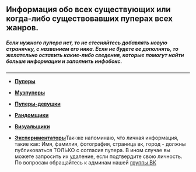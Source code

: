 == '''Информация обо всех существующих или когда-либо существовавших пуперах всех жанров.''' ==

===== Если нужного пупера нет, то не стесняйтесь добавлять новую страничку, с названием его ника. Если не будете ее дополнять, то желательно оставить какие-либо сведения, которые помогут найти больше информации и заполнить инфобокс. =====
----

*'''[http://ru.ruspoop.wikia.com/wiki/%D0%9A%D0%B0%D1%82%D0%B5%D0%B3%D0%BE%D1%80%D0%B8%D1%8F:%D0%9F%D1%83%D0%BF%D0%B5%D1%80%D1%8B Пуперы]'''

*'''[http://ru.ruspoop.wikia.com/wiki/%D0%9A%D0%B0%D1%82%D0%B5%D0%B3%D0%BE%D1%80%D0%B8%D1%8F:%D0%9C%D1%83%D0%B7%D0%BF%D1%83%D0%BF%D0%B5%D1%80%D1%8B Музпуперы]'''

*'''[http://ru.ruspoop.wikia.com/wiki/%D0%9A%D0%B0%D1%82%D0%B5%D0%B3%D0%BE%D1%80%D0%B8%D1%8F:%D0%9F%D1%83%D0%BF%D0%B5%D1%80%D1%8B-%D0%B4%D0%B5%D0%B2%D1%83%D1%88%D0%BA%D0%B8 Пуперы-девушки]'''

*'''[http://ru.ruspoop.wikia.com/wiki/%D0%9A%D0%B0%D1%82%D0%B5%D0%B3%D0%BE%D1%80%D0%B8%D1%8F:%D0%A0%D0%B0%D0%BD%D0%B4%D0%BE%D0%BC%D1%89%D0%B8%D0%BA%D0%B8 Рандомщики]'''

*'''[http://ru.ruspoop.wikia.com/wiki/%D0%9A%D0%B0%D1%82%D0%B5%D0%B3%D0%BE%D1%80%D0%B8%D1%8F:%D0%92%D0%B8%D0%B7%D1%83%D0%B0%D0%BB%D1%8C%D1%89%D0%B8%D0%BA%D0%B8 Визуальщики]'''

*'''[http://ru.ruspoop.wikia.com/wiki/%D0%9A%D0%B0%D1%82%D0%B5%D0%B3%D0%BE%D1%80%D0%B8%D1%8F:%D0%AD%D0%BA%D1%81%D0%BF%D0%B5%D1%80%D0%B8%D0%BC%D0%B5%D0%BD%D1%82%D0%B0%D1%82%D0%BE%D1%80%D1%8B Экспериментаторы]'''Так-же напоминаю, что личная информация, такие как: Имя, фамилия, фотография, страница вк, город - должны публиковаться ТОЛЬКО с согласия пупера. В ином случае вы можете запросить их удаление, если подтвердите свою личность. По вопросам обращайтесь к админам нашей [https://vk.com/ruspoopwiki группы ВК]